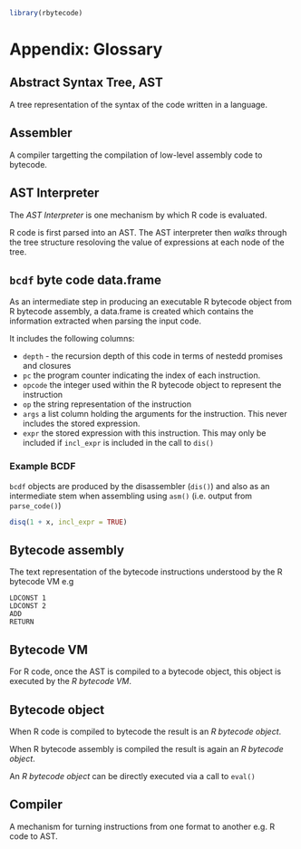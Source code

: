 
```r
library(rbytecode)
```


# Appendix: Glossary

## Abstract Syntax Tree, AST

A tree representation of the syntax of the code written in a language.


## Assembler

A compiler targetting the compilation of low-level assembly code to bytecode.

## AST Interpreter

The *AST Interpreter* is one mechanism by which R code is evaluated.  

R code is first parsed into an AST.  The AST interpreter then *walks* through 
the tree structure resoloving the value of expressions at each node of the tree.

## `bcdf` byte code data.frame

As an intermediate step in producing an executable R bytecode object from 
R bytecode assembly, a data.frame is created which contains the information
extracted when parsing the input code.

It includes the following columns:

* `depth` - the recursion depth of this code in terms of nestedd promises and
  closures
* `pc` the program counter indicating the index of each instruction.
* `opcode` the integer used within the R bytecode object to represent the
  instruction
* `op` the string representation of the instruction
* `args` a list column holding the arguments for the instruction.  This 
  never includes the stored expression.
* `expr` the stored expression with this instruction.  This may only be
  included if `incl_expr` is included in the call to `dis()`
  
  
### Example BCDF

`bcdf` objects are produced by the disassembler (`dis()`) and also as 
an intermediate stem when assembling using `asm()` (i.e. output from `parse_code()`)

```r
disq(1 + x, incl_expr = TRUE)
```

  
  
## Bytecode assembly

The text representation of the bytecode instructions understood by the R
bytecode VM e.g

```
LDCONST 1
LDCONST 2
ADD
RETURN
```


## Bytecode VM

For R code, once the AST is compiled to a bytecode object, this object 
is executed by the *R bytecode VM*.


## Bytecode object

When R code is compiled to bytecode the result is an *R bytecode object*.

When R bytecode assembly is compiled the result is again an *R bytecode object*.

An *R bytecode object* can be directly executed via a call to `eval()`

## Compiler

A mechanism for turning instructions from one format to another e.g. R code to AST.





